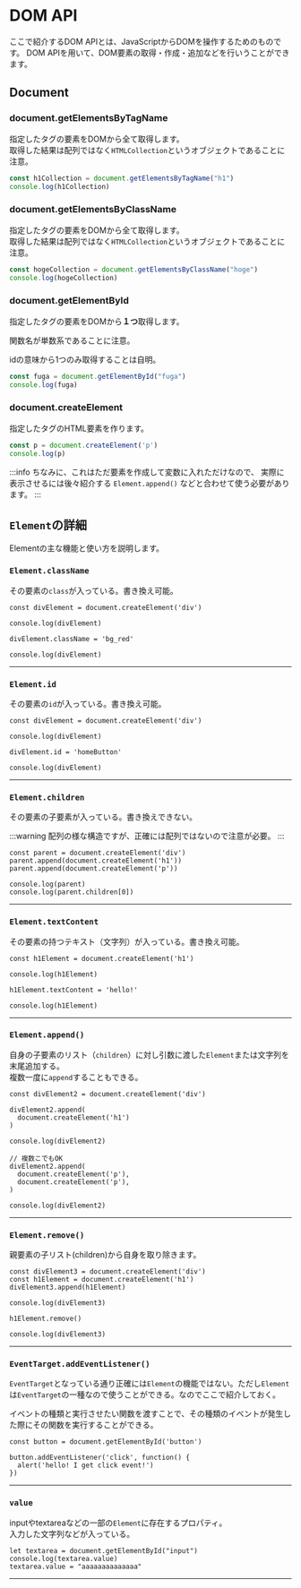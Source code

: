 # DOM API

ここで紹介するDOM APIとは、JavaScriptからDOMを操作するためのものです。
DOM APIを用いて、DOM要素の取得・作成・追加などを行いうことができます。

## Document

### document.getElementsByTagName

指定したタグの要素をDOMから全て取得します。  
取得した結果は配列ではなく`HTMLCollection`というオブジェクトであることに注意。

```javascript
const h1Collection = document.getElementsByTagName("h1")
console.log(h1Collection)
```

### document.getElementsByClassName

指定したタグの要素をDOMから全て取得します。  
取得した結果は配列ではなく`HTMLCollection`というオブジェクトであることに注意。

```javascript
const hogeCollection = document.getElementsByClassName("hoge")
console.log(hogeCollection)
```

### document.getElementById

指定したタグの要素をDOMから**１つ**取得します。

関数名が単数系であることに注意。

idの意味から1つのみ取得することは自明。

```javascript
const fuga = document.getElementById("fuga")
console.log(fuga)
```

### document.createElement

指定したタグのHTML要素を作ります。

```javascript
const p = document.createElement('p')
console.log(p)
```

:::info
ちなみに、これはただ要素を作成して変数に入れただけなので、
実際に表示させるには後々紹介する `Element.append()` などと合わせて使う必要があります。
:::

## `Element`の詳細

Elementの主な機能と使い方を説明します。

### `Element.className`

その要素の`class`が入っている。書き換え可能。

```javascript=
const divElement = document.createElement('div')

console.log(divElement)

divElement.className = 'bg_red'

console.log(divElement)
```

---

### `Element.id`

その要素の`id`が入っている。書き換え可能。

```javascript=
const divElement = document.createElement('div')

console.log(divElement)

divElement.id = 'homeButton'

console.log(divElement)
```

---

### `Element.children`

その要素の子要素が入っている。書き換えできない。

:::warning
配列の様な構造ですが、正確には配列ではないので注意が必要。
:::

```javascript=
const parent = document.createElement('div')
parent.append(document.createElement('h1'))
parent.append(document.createElement('p'))

console.log(parent)
console.log(parent.children[0])
```

---

### `Element.textContent`

その要素の持つテキスト（文字列）が入っている。書き換え可能。

```javascript=
const h1Element = document.createElement('h1')

console.log(h1Element)

h1Element.textContent = 'hello!'

console.log(h1Element)
```

---


### `Element.append()`

自身の子要素のリスト（`children`）に対し引数に渡した`Element`または文字列を末尾追加する。  
複数一度に`append`することもできる。

```javascript=
const divElement2 = document.createElement('div')

divElement2.append(
  document.createElement('h1')
)

console.log(divElement2)

// 複数こでもOK
divElement2.append(
  document.createElement('p'),
  document.createElement('p'),
)

console.log(divElement2)
```

---

### `Element.remove()`

親要素の子リスト(children)から自身を取り除きます。

```javascript=
const divElement3 = document.createElement('div')
const h1Element = document.createElement('h1')
divElement3.append(h1Element)

console.log(divElement3)

h1Element.remove()

console.log(divElement3)
```

---

### `EventTarget.addEventListener()`

`EventTarget`となっている通り正確には`Element`の機能ではない。ただし`Element`は`EventTarget`の一種なので使うことができる。なのでここで紹介しておく。

イベントの種類と実行させたい関数を渡すことで、その種類のイベントが発生した際にその関数を実行することができる。

```javascript=
const button = document.getElementById('button')

button.addEventListener('click', function() {
  alert('hello! I get click event!')
})
```

---

### `value`

inputやtextareaなどの一部の`Element`に存在するプロパティ。  
入力した文字列などが入っている。

```javascript=
let textarea = document.getElementById("input")
console.log(textarea.value)
textarea.value = "aaaaaaaaaaaaaa"
```

---
